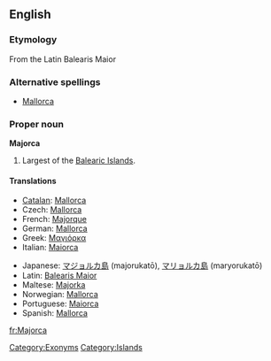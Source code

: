 ==English==
{{wikipedia}}

===Etymology===
From the Latin Balearis Maior

===Alternative spellings===
* [[Mallorca]]

===Proper noun===
'''Majorca'''

# Largest of the [[Balearic Islands]].

====Translations====
{{trans-top|island}}
* [[Catalan]]: [[Mallorca]]
* Czech: [[Mallorca]] {{f}}
* French: [[Majorque]]
* German: [[Mallorca]] {{n}}
* Greek: [[Μαγιόρκα]]
* Italian: [[Maiorca]] {{f}}
{{trans-mid}}
* Japanese: [[マジョルカ島]] (majorukatō), [[マリョルカ島]] (maryorukatō)
* Latin: [[Balearis Maior]]
* Maltese: [[Majorka]]
* Norwegian: [[Mallorca]]
* Portuguese: [[Maiorca]]
* Spanish: [[Mallorca]] {{f}}
{{trans-bottom}}

[[Category:Exonyms]]
[[Category:Islands]]

[[fr:Majorca]]